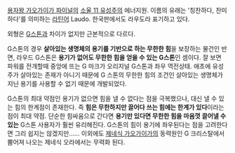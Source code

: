 [[용자왕 가오가이가 파이널]]의 [[소울 11 유성주]]의 에너지원. 이름의 유래는 '칭찬하다, 찬미하다'를 의미하는 [[라틴어]] Laudo. 한국판에서도 라우도라 표기하고 있다.

외형은 [[G스톤]]과 차이가 없지만 근본적으로 다르다.

G스톤의 경우 '''살아있는 생명체의 용기를 기반으로 하는 무한한 힘'''을 보장하는 물건인 반면, 라우드 G스톤은 '''용기가 없어도 무한한 힘을 얻을 수 있는 G스톤'''인 셈이다. 잘 보면 파워를 전개할때 중앙에 뜨는 G 마크가 오리지널 G스톤과 좌우 역전상태. 애초에 유성주가 살아있는 존재가 아니기 때문에 G 스톤의 무한한 힘의 조건인 살아있는 생명체가 지닌 용기를 사용할 수 없기 때문에 개발되었다.

G스톤의 최대 약점인 용기가 없으면 힘을 낼 수 없다는 점을 극복했으나, 대신 낼 수 있는 힘의 한계점이 존재한다. 즉 '''힘은 무한하지만 끌어다 쓰는 힘에는 한계가 있다'''이라는 점이 최대 약점. 단순한 힘싸움으로 간다면 '''용기만 있다면 무한한 힘을 마음껏 끌어낼 수 있는''' G스톤 사용자가 훨씬 유리해진다. G스톤의 힘이 용기에 좌우된다는 점을 고려한다면 그리 쉽지는 않겠지만...... 이외에도 [[제네식 가오가이가]]의 동력원인 G 크리스탈에서 뿜어져 나오는 제네식 오라에서는 무력화 된다.
